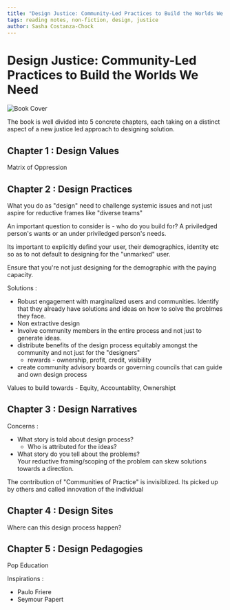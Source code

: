 ```yaml
---
title: "Design Justice: Community-Led Practices to Build the Worlds We Need"
tags: reading notes, non-fiction, design, justice
author: Sasha Costanza-Chock
---
```


# Design Justice: Community-Led Practices to Build the Worlds We Need

![Book Cover](../../images/cover_design_justice.jpeg)

The book is well divided into 5 concrete chapters, each taking on a distinct aspect of a new justice led approach to designing solution.

## Chapter 1 : Design Values

Matrix of Oppression

## Chapter 2 : Design Practices

What you do as "design" need to challenge systemic issues and not just aspire for reductive frames like "diverse teams"

An important question to consider is - who do you build for? A priviledged person's wants or an under priviledged person's needs.

Its important to explicitly defind your user, their demographics, identity etc so as to not default to designing for the "unmarked" user.

Ensure that you're not just designing for the demographic with the paying capacity.

Solutions :

- Robust engagement with marginalized users and communities. Identify that they already have solutions and ideas on how to solve the problmes they face.
- Non extractive design
- Involve community members in the entire process and not just to generate ideas.
- distribute benefits of the design process equitably amongst the community and not just for the "designers"
  - rewards - ownership, profit, credit, visibility
- create community advisory boards or governing councils that can guide and own design process

Values to build towards - Equity, Accountablity, Ownershipt

## Chapter 3 : Design Narratives

Concerns :

- What story is told about design process?
  - Who is attributed for the ideas?
- What story do you tell about the problems?  
  Your reductive framing/scoping of the problem can skew solutions towards a direction.

The contribution of "Communities of Practice" is invisiblized. Its picked up by others and called innovation of the individual

## Chapter 4 : Design Sites

Where can this design process happen?

## Chapter 5 : Design Pedagogies

Pop Education

Inspirations :

- Paulo Friere
- Seymour Papert
